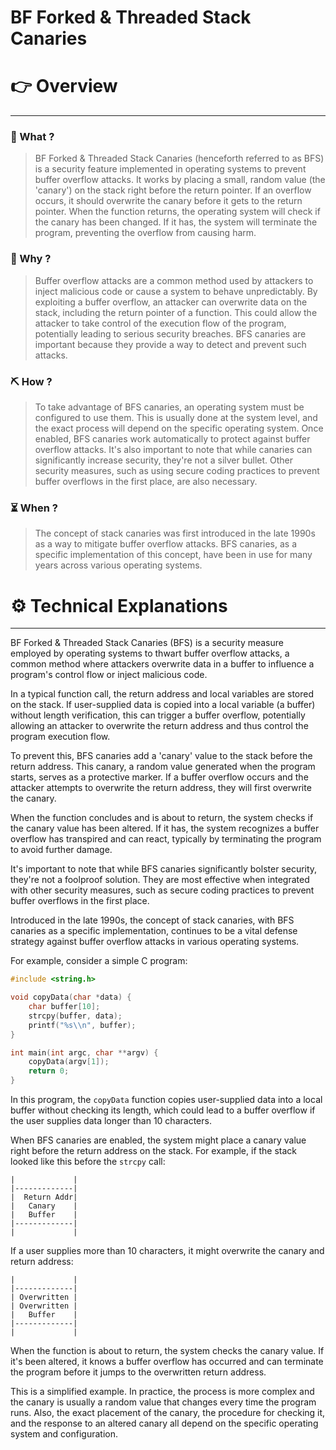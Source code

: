 # BF Forked & Threaded Stack Canaries


# 👉 Overview

---

### 👀 What ?

> BF Forked & Threaded Stack Canaries (henceforth referred to as BFS) is a security feature implemented in operating systems to prevent buffer overflow attacks. It works by placing a small, random value (the 'canary') on the stack right before the return pointer. If an overflow occurs, it should overwrite the canary before it gets to the return pointer. When the function returns, the operating system will check if the canary has been changed. If it has, the system will terminate the program, preventing the overflow from causing harm.
> 

### 🧐 Why ?

> Buffer overflow attacks are a common method used by attackers to inject malicious code or cause a system to behave unpredictably. By exploiting a buffer overflow, an attacker can overwrite data on the stack, including the return pointer of a function. This could allow the attacker to take control of the execution flow of the program, potentially leading to serious security breaches. BFS canaries are important because they provide a way to detect and prevent such attacks.
> 

### ⛏️ How ?

> To take advantage of BFS canaries, an operating system must be configured to use them. This is usually done at the system level, and the exact process will depend on the specific operating system. Once enabled, BFS canaries work automatically to protect against buffer overflow attacks. It's also important to note that while canaries can significantly increase security, they're not a silver bullet. Other security measures, such as using secure coding practices to prevent buffer overflows in the first place, are also necessary.
> 

### ⏳ When ?

> The concept of stack canaries was first introduced in the late 1990s as a way to mitigate buffer overflow attacks. BFS canaries, as a specific implementation of this concept, have been in use for many years across various operating systems.
> 

# ⚙️ Technical Explanations

---

BF Forked & Threaded Stack Canaries (BFS) is a security measure employed by operating systems to thwart buffer overflow attacks, a common method where attackers overwrite data in a buffer to influence a program's control flow or inject malicious code.

In a typical function call, the return address and local variables are stored on the stack. If user-supplied data is copied into a local variable (a buffer) without length verification, this can trigger a buffer overflow, potentially allowing an attacker to overwrite the return address and thus control the program execution flow.

To prevent this, BFS canaries add a 'canary' value to the stack before the return address. This canary, a random value generated when the program starts, serves as a protective marker. If a buffer overflow occurs and the attacker attempts to overwrite the return address, they will first overwrite the canary.

When the function concludes and is about to return, the system checks if the canary value has been altered. If it has, the system recognizes a buffer overflow has transpired and can react, typically by terminating the program to avoid further damage.

It's important to note that while BFS canaries significantly bolster security, they're not a foolproof solution. They are most effective when integrated with other security measures, such as secure coding practices to prevent buffer overflows in the first place.

Introduced in the late 1990s, the concept of stack canaries, with BFS canaries as a specific implementation, continues to be a vital defense strategy against buffer overflow attacks in various operating systems.

For example, consider a simple C program:

```c
#include <string.h>

void copyData(char *data) {
    char buffer[10];
    strcpy(buffer, data);
    printf("%s\\n", buffer);
}

int main(int argc, char **argv) {
    copyData(argv[1]);
    return 0;
}

```

In this program, the `copyData` function copies user-supplied data into a local buffer without checking its length, which could lead to a buffer overflow if the user supplies data longer than 10 characters.

When BFS canaries are enabled, the system might place a canary value right before the return address on the stack. For example, if the stack looked like this before the `strcpy` call:

```
|             |
|-------------|
|  Return Addr|
|   Canary    |
|   Buffer    |
|-------------|
|             |

```

If a user supplies more than 10 characters, it might overwrite the canary and return address:

```
|             |
|-------------|
| Overwritten |
| Overwritten |
|   Buffer    |
|-------------|
|             |

```

When the function is about to return, the system checks the canary value. If it's been altered, it knows a buffer overflow has occurred and can terminate the program before it jumps to the overwritten return address.

This is a simplified example. In practice, the process is more complex and the canary is usually a random value that changes every time the program runs. Also, the exact placement of the canary, the procedure for checking it, and the response to an altered canary all depend on the specific operating system and configuration.

